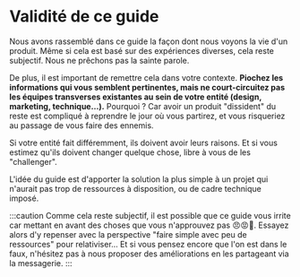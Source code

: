 # Validité de ce guide

Nous avons rassemblé dans ce guide la façon dont nous voyons la vie d'un produit. Même si cela est basé sur des expériences diverses, cela reste subjectif. Nous ne prêchons pas la sainte parole.

De plus, il est important de remettre cela dans votre contexte. **Piochez les informations qui vous semblent pertinentes, mais ne court-circuitez pas les équipes transverses existantes au sein de votre entité (design, marketing, technique…).** Pourquoi ? Car avoir un produit "dissident" du reste est compliqué à reprendre le jour où vous partirez, et vous risqueriez au passage de vous faire des ennemis.

Si votre entité fait différemment, ils doivent avoir leurs raisons. Et si vous estimez qu'ils doivent changer quelque chose, libre à vous de les "challenger".

L'idée du guide est d'apporter la solution la plus simple à un projet qui n'aurait pas trop de ressources à disposition, ou de cadre technique imposé.

:::caution
Comme cela reste subjectif, il est possible que ce guide vous irrite car mettant en avant des choses que vous n'approuvez pas 😠😡🤬. Essayez alors d'y repenser avec la perspective "faire simple avec peu de ressources" pour relativiser… Et si vous pensez encore que l'on est dans le faux, n'hésitez pas à nous proposer des améliorations en les partageant via la messagerie.
:::
